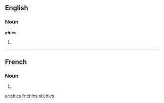 ==English==

===Noun===
'''chics'''

# {{plural of|[[chic]]}}

----

==French==

===Noun===
{{infl|fr|plural}} {{m|p}}

# {{plural of|chic|lang=French}}

[[ar:chics]]
[[fr:chics]]
[[nl:chics]]